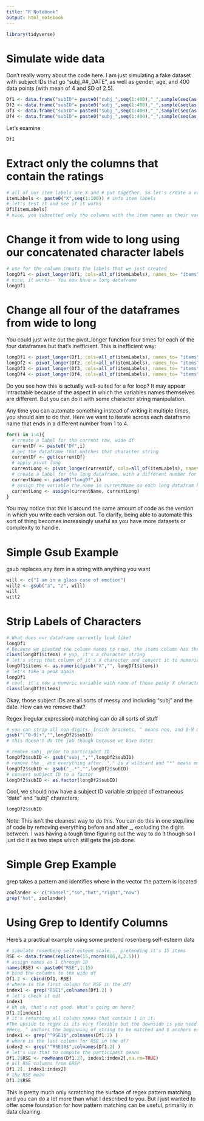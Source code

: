 ```yaml
---
title: "R Notebook"
output: html_notebook
---
```


```r
library(tidyverse)
```


# Simulate wide data

Don't really worry about the code here. I am just simulating a fake dataset with subject IDs that go "subj_##_DATE", as well as gender, age, and 400 data points (with mean of 4 and SD of 2.5).

```r
Df1 <- data.frame("subID"= paste0("subj_",seq(1:400),"_",sample(seq(as.Date('2019/01/01'), as.Date('2020/11/23'), by="day"), 400)), "age" = sample(18:35, 400, replace=T), "gender" = ifelse(runif(400) > 0.5, "Male", "Female"), replicate(100,rnorm(400,4,2.5)))
Df2 <- data.frame("subID"= paste0("subj_",seq(1:400),"_",sample(seq(as.Date('2019/01/01'), as.Date('2020/11/23'), by="day"), 400)), "age" = sample(18:35, 400, replace=T), "gender" = ifelse(runif(400) > 0.5, "Male", "Female"), replicate(100,rnorm(400,4,2.5)))
Df3 <- data.frame("subID"= paste0("subj_",seq(1:400),"_",sample(seq(as.Date('2019/01/01'), as.Date('2020/11/23'), by="day"), 400)), "age" = sample(18:35, 400, replace=T), "gender" = ifelse(runif(400) > 0.5, "Male", "Female"), replicate(100,rnorm(400,4,2.5)))
Df4 <- data.frame("subID"= paste0("subj_",seq(1:400),"_",sample(seq(as.Date('2019/01/01'), as.Date('2020/11/23'), by="day"), 400)), "age" = sample(18:35, 400, replace=T), "gender" = ifelse(runif(400) > 0.5, "Male", "Female"), replicate(100,rnorm(400,4,2.5)))
```

Let's examine

```r
Df1
```


# Extract only the columns that contain the ratings

```r
# all of our item labels are X and # put together. So let's create a vector of X1 through X100
itemLabels <- paste0("X",seq(1:100)) # info item labels
# let's test it and see if it works
Df1[itemLabels]
# nice, you subsetted only the columns with the item names as their variable names
```

# Change it from wide to long using our concatenated character labels

```r
# use for the column inputs the labels that we just created
longDf1 <- pivot_longer(Df1, cols=all_of(itemLabels), names_to= "items", values_to= "eval", values_drop_na = FALSE)
# nice, it works-- You now have a long dataframe
longDf1
```

# Change all four of the dataframes from wide to long

You could just write out the pivot_longer function four times for each of the four dataframes but that's inefficient. This is inefficient way:

```r
longDf1 <- pivot_longer(Df1, cols=all_of(itemLabels), names_to= "items", values_to= "eval", values_drop_na = FALSE)
longDf2 <- pivot_longer(Df2, cols=all_of(itemLabels), names_to= "items", values_to= "eval", values_drop_na = FALSE)
longDf3 <- pivot_longer(Df3, cols=all_of(itemLabels), names_to= "items", values_to= "eval", values_drop_na = FALSE)
longDf4 <- pivot_longer(Df4, cols=all_of(itemLabels), names_to= "items", values_to= "eval", values_drop_na = FALSE)
```

Do you see how this is actually well-suited for a for loop? It may appear intractable because of the aspect in which the variables names themselves are different. But you can do it with some character string manipulation.

Any time you can automate something instead of writing it multiple times, you should aim to do that. Here we want to iterate across each dataframe name that ends in a different number from 1 to 4.

```r
for(i in 1:4){
  # create a label for the current raw, wide df
  currentDf <- paste0("Df",i)
  # get the dataframe that matches that character string
  currentDf <- get(currentDf)
  # apply pivot long
  currentLong <- pivot_longer(currentDf, cols=all_of(itemLabels), names_to= "items", values_to= "eval", values_drop_na = FALSE)
  # create a label for the long dataframe, with a different number for each one
  currentName <- paste0("longDf",i)
  # assign the variable the name in currentName so each long datafram has a unique name
  currentLong <- assign(currentName, currentLong)
}
```

You may notice that this is around the same amount of code as the version in which you write each version out. To clarify, being able to automate this sort of thing becomes increasingly useful as you have more datasets or complexity to handle.

# Simple Gsub Example

gsub replaces any item in a string with anything you want

```r
will <- c("I am in a glass case of emotion")
will2 <- gsub("a", "z", will)
will
will2
```

# Strip Labels of Characters

```r
# What does our dataframe currently look like?
longDf1
# Because we pivoted the column names to rows, the items column has the column names but we'd prefer that to be just numbers and not X#
class(longDf1$items) # yup, it's a character string
# let's strip that column of it's X character and convert it to numeric
longDf1$items <- as.numeric(gsub("X","", longDf1$items))
# let's take a peak again
longDf1
# cool, it's now a numeric variable with none of those pesky X characters
class(longDf1$items)
```

Okay, those subject IDs are all sorts of messy and including "subj" and the date. How can we remove that?

Regex (regular expression) matching can do all sorts of stuff

```r
# you can strip all non digits. Inside brackets, ^ means non, and 0-9 means digits 0 through 9, and + means more than one so this includes 1 or 2 or 3 number subject IDs
gsub("[^0-9]+","",longDf2$subID)
# this doesn't do the job though because we have dates

# remove subj_ prior to participant ID
longDf2$subID <- gsub("subj_","",longDf2$subID)
# remove the _ and everything after. "." is a wildcard and "*" means more than zero instances
longDf2$subID <- gsub("_.*","",longDf2$subID)
# convert subject ID to a factor
longDf2$subID <- as.factor(longDf2$subID)
```

Cool, we should now have a subject ID variable stripped of extraneous "date" and "subj" characters:

```r
longDf2$subID
```

Note: This isn't the cleanest way to do this. You can do this in one step/line of code by removing everything before and after _, excluding the digits between. I was having a tough time figuring out the way to do it though so I just did it as two steps which still gets the job done.

# Simple Grep Example

grep takes a pattern and identifies where in the vector the pattern is located

```r
zoolander <- c("Hansel","so","hot","right","now")
grep("hot", zoolander)
```

# Using Grep to Identify Columns

Here's a practical example using some pretend rosenberg self-esteem data

```r
# simulate rosenberg self-esteem scale... pretending it's 15 items
RSE <- data.frame(replicate(15,rnorm(400,4,2.5)))
# assign names as 1 through 10
names(RSE) <- paste0("RSE",1:15)
# bind the columns to the wide df
Df1.2 <- cbind(Df1, RSE)
# where is the first column for RSE in the df?
index1 <- grep("RSE1",colnames(Df1.2) )
# let's check it out
index1
# Uh oh, that's not good. What's going on here?
Df1.2[index1]
# it's returning all column names that contain 1 in it.
#The upside to regex is its very flexible but the downside is you need to be VERY explicit about what you want.
#Here, ^ anchors the beginning of string to be matched and $ anchors end of string
index1 <- grep("^RSE1$",colnames(Df1.2) )
# where is the last column for RSE in the df?
index2 <- grep("^RSE10$",colnames(Df1.2) )
# let's use that to compute the participant means
Df1.2$RSE <- rowMeans(Df1.2[, index1:index2],na.rm=TRUE)
# all RSE columns from GREP
Df1.2[, index1:index2]
# the RSE mean
Df1.2$RSE
```

This is pretty much only scratching the surface of regex pattern matching and you can do a lot more than what I described to you. But I just wanted to offer some foundation for how pattern matching can be useful, primarily in data cleaning.




